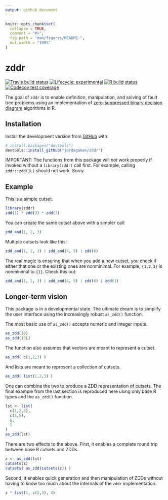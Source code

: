 ```yaml
---
output: github_document
---
```


<!-- README.md is generated from README.Rmd. Please edit that file -->

```r
knitr::opts_chunk$set(
  collapse = TRUE,
  comment = "#>",
  fig.path = "man/figures/README-",
  out.width = "100%"
)
```

# zddr

<!-- badges: start -->
[![Travis build status](https://travis-ci.com/jordagaman/zddr.svg?branch=main)](https://travis-ci.com/jordagaman/zddr)
[![Lifecycle: experimental](https://img.shields.io/badge/lifecycle-experimental-orange.svg)](https://www.tidyverse.org/lifecycle/#experimental)
[![R build status](https://github.com/jordagaman/zddr/workflows/R-CMD-check/badge.svg)](https://github.com/jordagaman/zddr/actions)
[![Codecov test coverage](https://codecov.io/gh/jordagaman/zddr/branch/main/graph/badge.svg)](https://codecov.io/gh/jordagaman/zddr?branch=main)
<!-- badges: end -->

The goal of `zddr` is to enable definition, manipulation, and solving of fault 
tree problems using an implementation of 
[zero-suppressed binary decision diagram](https://en.wikipedia.org/wiki/Zero-suppressed_decision_diagram) 
algorithms in R.

## Installation

<!--
You can install the released version of zddr from [CRAN](https://CRAN.R-project.org) with:

``` r
install.packages("zddr")
```
-->

Install the development version from [GitHub](https://github.com/) with:

``` r
# install.packages("devtools")
devtools::install_github("jordagaman/zddr")
```

IMPORTANT: The functions from this package will *not* work properly if invoked
without a `library(zddr)` call first. For example, calling `zddr::zdd(1L)` 
should not work. Sorry.

## Example

This is a simple cutset.

```r
library(zddr)
zdd(1) * zdd(2) * zdd(3)
```

You can create the same cutset above with a simpler call:

```r
zdd_and(1, 2, 3)
```

Multiple cutsets look like this:

```r
zdd_and(1, 2, 3) | zdd_and(4, 5) | zdd(6)
```


The real magic is ensuring that when you add a new cutset, you check if either 
that one or the existing ones are nonminimal. For example, `{1,2,3}` is
nonminimal to `{1}`. Check this out:

```r
zdd_and(1, 2, 3) | zdd_and(4, 5) | zdd(6) | zdd(1)
```


## Longer-term vision

This package is in a developmental state. The ultimate dream is to simplify the
user interface using the increasingly robust `as_zdd()` function. 

The most basic use of `as_zdd()` accepts numeric and integer inputs.
```r
as_zdd(10)
as_zdd(10L)
```

The function also assumes that vectors are meant to represent a cutset.

```r
as_zdd( c(1,2,3) )
```

And lists are meant to represent a collection of cutsets.

```r
as_zdd( list(1,2,3) )
```

One can combine the two to produce a ZDD representation of cutsets. The final 
example from the last section is reproduced here using only base R types and the
`as_zdd()` function.

```r
lst <- list(
  c(1,2,3),
  c(4,5),
  6,
  1
)
as_zdd(lst)
```

There are two effects to the above. First, it enables a complete round trip
between base R cutsets and ZDDs.

```r
z <- as_zdd(lst)
cutsets(z)
cutsets( as_zdd(cutsets(z)) )
```

Second, it enables quick generation and then manipulation of ZDDs without having
to know too much about the internals of the `zddr` implementation.

```r
z * list(1, c(2,3), 4)
```
